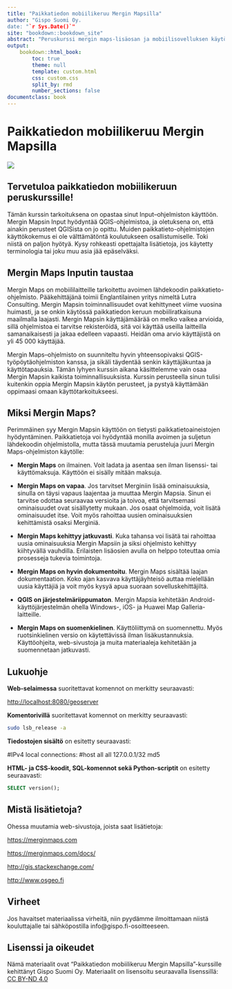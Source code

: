 ```yaml
---
title: "Paikkatiedon mobiilikeruu Mergin Mapsilla"
author: "Gispo Suomi Oy.
date: "`r Sys.Date()`"
site: "bookdown::bookdown_site"
abstract: "Peruskurssi mergin maps-lisäosan ja mobiilisovelluksen käytöstä."
output:
    bookdown::html_book:
        toc: true
        theme: null
        template: custom.html
        css: custom.css
        split_by: rmd
        number_sections: false
documentclass: book
---
```


# **Paikkatiedon mobiilikeruu Mergin Mapsilla**

![](img/Kansi/image1.png)

## **Tervetuloa paikkatiedon mobiilikeruun peruskurssille!**

Tämän kurssin tarkoituksena on opastaa sinut Input--ohjelmiston käyttöön. Mergin Mapsin Input hyödyntää QGIS-ohjelmistoa, ja oletuksena on, että ainakin perusteet QGISista on jo opittu. Muiden paikkatieto-ohjelmistojen käyttökokemus ei ole välttämätöntä koulutukseen osallistumiselle. Toki niistä on paljon hyötyä. Kysy rohkeasti opettajalta lisätietoja, jos käytetty terminologia tai joku muu asia jää epäselväksi.

## **Mergin Maps Inputin taustaa**

Mergin Maps on mobiililaitteille tarkoitettu avoimen lähdekoodin paikkatieto-ohjelmisto. Pääkehittäjänä toimii Englantilainen yritys nimeltä Lutra Consulting. Mergin Mapsin toiminnallisuudet ovat kehittyneet viime vuosina huimasti, ja se onkin käytössä paikkatiedon keruun mobiiliratkaisuna maailmalla laajasti. Mergin Mapsin käyttäjämäärää on melko vaikea arvioida, sillä ohjelmistoa ei tarvitse rekisteröidä, sitä voi käyttää useilla laitteilla samanaikaisesti ja jakaa edelleen vapaasti. Heidän oma arvio käyttäjistä on yli 45 000 käyttäjää.

Mergin Maps--ohjelmisto on suunniteltu hyvin yhteensopivaksi QGIS-työpöytäohjelmiston kanssa, ja sikäli täydentää senkin käyttäjäkuntaa ja käyttötapauksia. Tämän lyhyen kurssin aikana käsittelemme vain osaa Mergin Mapsin kaikista toiminnallisuuksista. Kurssin perusteella sinun tulisi kuitenkin oppia Mergin Mapsin käytön perusteet, ja pystyä käyttämään oppimaasi omaan käyttötarkoitukseesi.

## **Miksi Mergin Maps?**

Perimmäinen syy Mergin Mapsin käyttöön on tietysti paikkatietoaineistojen hyödyntäminen. Paikkatietoja voi hyödyntää monilla avoimen ja suljetun lähdekoodin ohjelmistolla, mutta tässä muutamia perusteluja juuri Mergin Maps-ohjelmiston käytölle:

-   **Mergin Maps** on ilmainen. Voit ladata ja asentaa sen ilman lisenssi- tai käyttömaksuja. Käyttöön ei sisälly mitään maksuja.

-   **Mergin Maps on vapaa**. Jos tarvitset Merginiin lisää ominaisuuksia, sinulla on täysi vapaus laajentaa ja muuttaa Mergin Mapsia. Sinun ei tarvitse odottaa seuraavaa versioita ja toivoa, että tarvitsemasi ominaisuudet ovat sisällytetty mukaan. Jos osaat ohjelmoida, voit lisätä ominaisuudet itse. Voit myös rahoittaa uusien ominaisuuksien kehittämistä osaksi Merginiä.

-   **Mergin Maps kehittyy jatkuvasti**. Kuka tahansa voi lisätä tai rahoittaa uusia ominaisuuksia Mergin Mapsiin ja siksi ohjelmisto kehittyy kiihtyvällä vauhdilla. Erilaisten lisäosien avulla on helppo toteuttaa omia prosesseja tukevia toimintoja.

-   **Mergin Maps on hyvin dokumentoitu**. Mergin Maps sisältää laajan dokumentaation. Koko ajan kasvava käyttäjäyhteisö auttaa mielellään uusia käyttäjiä ja voit myös kysyä apua suoraan sovelluskehittäjiltä.

-   **QGIS on järjestelmäriippumaton**. Mergin Mapsia kehitetään Android-käyttöjärjestelmän ohella Windows-, iOS- ja Huawei Map Galleria- laitteille.

-   **Mergin Maps on suomenkielinen**. Käyttöliittymä on suomennettu. Myös ruotsinkielinen versio on käytettävissä ilman lisäkustannuksia. Käyttöohjeita, web-sivustoja ja muita materiaaleja kehitetään ja suomennetaan jatkuvasti.

## **Lukuohje**

**Web-selaimessa** suoritettavat komennot on merkitty seuraavasti:

::: note-box
<http://localhost:8080/geoserver>
:::

**Komentorivillä** suoritettavat komennot on merkitty seuraavasti:

::: commandline-box
``` bash
sudo lsb_release -a
```
:::

**Tiedostojen sisältö** on esitetty seuraavasti:

::: file-content-box
#IPv4 local connections: #host all all 127.0.0.1/32 md5
:::

**HTML- ja CSS-koodit, SQL-komennot sekä Python-scriptit** on esitetty seuraavasti:

::: code-box
``` sql
SELECT version();
```
:::

## **Mistä lisätietoja?**

Ohessa muutamia web-sivustoja, joista saat lisätietoja:

::: note-box
<https://merginmaps.com>\
:::

::: note-box
<https://merginmaps.com/docs/>\
:::

::: note-box
<http://gis.stackexchange.com/>\
:::

::: note-box
<http://www.osgeo.fi>\
:::

## **Virheet**

Jos havaitset materiaalissa virheitä, niin pyydämme ilmoittamaan niistä kouluttajalle tai sähköpostilla info\@gispo.fi-osoitteeseen.

## **Lisenssi ja oikeudet**

Nämä materiaalit ovat "Paikkatiedon mobiilikeruu Mergin Mapsilla"-kurssille kehittänyt Gispo Suomi Oy. Materiaalit on lisensoitu seuraavalla lisenssillä: [CC BY-ND 4.0](https://creativecommons.org/licenses/by-nd/4.0/)
